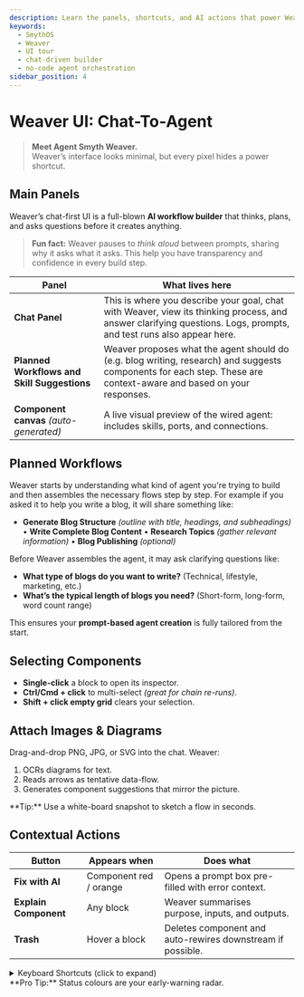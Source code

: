 ```yaml
---
description: Learn the panels, shortcuts, and AI actions that power Weaver’s chat-first agent builder.
keywords:
  - SmythOS
  - Weaver
  - UI tour
  - chat-driven builder
  - no-code agent orchestration
sidebar_position: 4
---
```


#  Weaver UI: Chat-To-Agent

> **Meet Agent Smyth Weaver.**  
> Weaver’s interface looks minimal, but every pixel hides a power shortcut.

<Divider/>

## Main Panels
Weaver’s chat-first UI is a full-blown **AI workflow builder** that thinks, plans, and asks questions before it creates anything.

> **Fun fact:** Weaver pauses to *think aloud* between prompts, sharing why it asks what it asks. This help you have transparency and confidence in every build step.


| Panel | What lives here |
|-------|-----------------|
| **Chat Panel** | This is where you describe your goal, chat with Weaver, view its thinking process, and answer clarifying questions. Logs, prompts, and test runs also appear here. |
| **Planned Workflows and Skill Suggestions** | Weaver proposes what the agent should do (e.g. blog writing, research) and suggests components for each step. These are context-aware and based on your responses. |
| **Component canvas** *(auto-generated)* | A live visual preview of the wired agent: includes skills, ports, and connections. |

<Divider/>

## Planned Workflows

Weaver starts by understanding what kind of agent you're trying to build and then assembles the necessary flows step by step. For example if you asked it to help you write a blog, it will share something like:

- **Generate Blog Structure** *(outline with title, headings, and subheadings)*
• **Write Complete Blog Content**
• **Research Topics** *(gather relevant information)*
• **Blog Publishing** *(optional)*

Before Weaver assembles the agent, it may ask clarifying questions like:

- **What type of blogs do you want to write?** (Technical, lifestyle, marketing, etc.)  
- **What’s the typical length of blogs you need?** (Short-form, long-form, word count range)

This ensures your **prompt-based agent creation** is fully tailored from the start.

<Divider/>

## Selecting Components

- **Single-click** a block to open its inspector.  
- **Ctrl/Cmd + click** to multi-select *(great for chain re-runs)*.  
- **Shift + click empty grid** clears your selection.

<Divider/>

## Attach Images & Diagrams

Drag-and-drop PNG, JPG, or SVG into the chat. Weaver:

1. OCRs diagrams for text.  
2. Reads arrows as tentative data-flow.  
3. Generates component suggestions that mirror the picture.

<InfoCallout> 
**Tip:** Use a white-board snapshot to sketch a flow in seconds.
</InfoCallout>

<Divider/>

## Contextual Actions

| Button | Appears when | Does what |
|--------|--------------|-----------|
| **Fix with AI** | Component red / orange | Opens a prompt box pre-filled with error context. |
| **Explain Component** | Any block | Weaver summarises purpose, inputs, and outputs. |
| **Trash** | Hover a block | Deletes component and auto-rewires downstream if possible. |

<Divider/>

 <details>
<summary>Keyboard Shortcuts (click to expand)</summary>

<Tabs
  tabs={[
    {
      label: 'macOS',
      content: (
        <ul>
          <li><kbd>⌘</kbd> + <kbd>Scroll Up</kbd> – Zoom in</li>
          <li><kbd>⌘</kbd> + <kbd>Scroll Down</kbd> – Zoom out</li>
          <li><kbd>⌘</kbd> + <kbd>Left Click</kbd> + <kbd>Drag</kbd> – Select multiple components</li>
          <li><kbd>⌘</kbd> + <kbd>C</kbd>, <kbd>⌘</kbd> + <kbd>V</kbd> – Duplicate selected components</li>
          <li><kbd>Delete</kbd> – Delete selected components</li>
          <li><kbd>⌘</kbd> + <kbd>Shift</kbd> + <kbd>E</kbd> – Export agent</li>
          <li><kbd>Drag & Drop</kbd> .smyth file – Import agent</li>
          <li><kbd>⌘</kbd> + <kbd>Z</kbd> – Undo</li>
          <li><kbd>⌘</kbd> + <kbd>Shift</kbd> + <kbd>Z</kbd> – Redo</li>
        </ul>
      ),
    },
    {
      label: 'Windows / Linux',
      content: (
        <ul>
          <li><kbd>Ctrl</kbd> + <kbd>Scroll Up</kbd> – Zoom in</li>
          <li><kbd>Ctrl</kbd> + <kbd>Scroll Down</kbd> – Zoom out</li>
          <li><kbd>Ctrl</kbd> + <kbd>Left Click</kbd> + <kbd>Drag</kbd> – Select multiple components</li>
          <li><kbd>Ctrl</kbd> + <kbd>C</kbd>, <kbd>Ctrl</kbd> + <kbd>V</kbd> – Duplicate selected components</li>
          <li><kbd>Delete</kbd> – Delete selected components</li>
          <li><kbd>Ctrl</kbd> + <kbd>Shift</kbd> + <kbd>E</kbd> – Export agent</li>
          <li><kbd>Drag & Drop</kbd> .smyth file – Import agent</li>
          <li><kbd>Ctrl</kbd> + <kbd>Z</kbd> – Undo</li>
          <li><kbd>Ctrl</kbd> + <kbd>Shift</kbd> + <kbd>Z</kbd> – Redo</li>
        </ul>
      ),
    },
  ]}
/>
</details>

<Divider/>

<InfoCallout>
**Pro Tip:** Status colours are your early-warning radar.
</InfoCallout>
